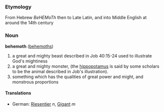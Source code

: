 === Etymology === 
From Hebrew ''BeHEMoTh'' then to Late Latin, and into Middle English at around the 14th century

=== Noun ===
'''behemoth''' ([[behemoths]])

# a great and mighty beast described in Job 40:15-24 used to illustrate God's mightiness 
# a great and mighty monster, (the [[hippopotamus]] is said by some scholars to be the animal described in Job's illustration).
# something which has the qualities of great power and might, and monstrous proportions

====Translations====
*German: [[Riesentier]] ''n'', [[Gigant]] ''m''